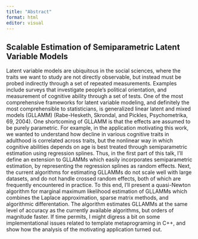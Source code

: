 ```yaml
---
title: "Abstract"
format: html
editor: visual
---
```


## Scalable Estimation of Semiparametric Latent Variable Models

Latent variable models are ubiquitous in the social sciences, where the traits we want to study are not directly observable, but instead must be probed indirectly through a set of repeated measurements. Examples include surveys that investigate people's political orientation, and measurement of cognitive ability through a set of tests. One of the most comprehensive frameworks for latent variable modeling, and definitely the most comprehensible to statisticians, is generalized linear latent and mixed models (GLLAMM) (Rabe-Hesketh, Skrondal, and Pickles, Psychometrika, 69, 2004). One shortcoming of GLLAMM is that the effects are assumed to be purely parametric. For example, in the application motivating this work, we wanted to understand how decline in various cognitive traits in adulthood is correlated across traits, but the nonlinear way in which cognitive abilities depends on age is best treated through semiparametric estimation using regression splines. Thus, in the first part of this talk, I'll define an extension to GLLAMMs which easily incorporates semiparametric estimation, by representing the regression splines as random effects. Next, the current algorithms for estimating GLLAMMs do not scale well with large datasets, and do not handle crossed random effects, both of which are frequently encountered in practice. To this end, I'll present a quasi-Newton algorithm for marginal maximum likelihood estimation of GLLAMMs which combines the Laplace approximation, sparse matrix methods, and algorithmic differentation. The algorithm estimates GLLAMMs at the same level of accuracy as the currently available algorithms, but orders of magnitude faster. If time permits, I might digress a bit on some implementational issues related to template metaprograming in C++, and show how the analysis of the motivating application turned out.
